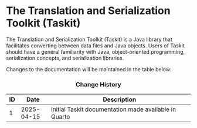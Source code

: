 # The Translation and Serialization Toolkit (Taskit) {.unnumbered}

The Translation and Serialization Toolkit (Taskit) is a Java library that facilitates converting between data files and Java objects. Users of Taskit should have a general familiarity with Java, object-oriented programming, serialization concepts, and serialization libraries.

Changes to the documentation will be maintained in the table below:

### **Change History** {style="text-align:center"}

| ID  | Date       | Description                                           |
|-----|------------|-------------------------------------------------------|
| 1   | 2025-04-15 | Initial Taskit documentation made available in Quarto |
